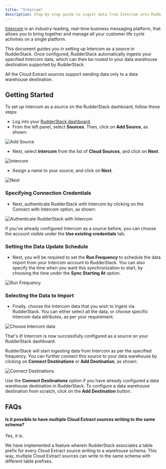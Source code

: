 ```yaml
---
title: "Intercom"
description: Step-by-step guide to ingest data from Intercom into RudderStack.
---
```


[Intercom](https://www.intercom.com/) is an industry-leading, real-time business messaging platform, that allows you to bring together and manage all your customer life cycle activities on a single platform.

This document guides you in setting up Intercom as a source in RudderStack. Once configured, RudderStack automatically ingests your specified Intercom data, which can then be routed to your data warehouse destination supported by RudderStack.

<div class="warningBlock">
All the Cloud Extract sources support sending data only to a <Link to="/destinations/warehouse-destinations/">data warehouse destination</Link>.
</div>

## Getting Started

To set up Intercom as a source on the RudderStack dashboard, follow these steps:

- Log into your [RudderStack dashboard](https://app.rudderlabs.com/signup?type=freetrial).
- From the left panel, select **Sources**. Then, click on **Add Source**, as shown:

<!--<img src="../../assets/1 (4) (3) (3) (3) (3) (3) (3) (3) (3) (3) (3) (3) (3) (3) (3) (3) (2) (1).png" />-->

<img
  src="../../assets/1 (4) (3) (3) (3) (3) (3) (3) (3) (3) (3) (3) (3) (3) (3) (3) (3) (2) (1).png"
  alt="Add Source"
/>

- Next, select **Intercom** from the list of **Cloud Sources**, and click on **Next**.

<!--<img src="../../assets/2 (12).png" />-->

<img src="../../assets/2 (12).png" alt="Intercom" />

- Assign a name to your source, and click on **Next**.

<!--<img src="../../assets/3 (10).png" />-->

<img src="../../assets/3 (10).png" alt="Next" />

### Specifying Connection Credentials

- Next, authenticate RudderStack with Intercom by clicking on the Connect with Intercom option, as shown:

<!--<img src="../../assets/4 (10).png" />-->

<img
  src="../../assets/4 (10).png"
  alt="Authenticate RudderStack with Intercom"
/>

<div class="infoBlock">

If you've already configured Intercom as a source before, you can choose the account visible under the **Use existing credentials** tab.

</div>

### Setting the Data Update Schedule

- Next, you will be required to set the **Run Frequency** to schedule the data import from your Intercom account to RudderStack. You can also specify the time when you want this synchronization to start, by choosing the time under the **Sync Starting At** option.

<!--<img src="../../assets/5 (11).png" />-->

<img src="../../assets/5 (11).png" alt="Run Frequency" />

### Selecting the Data to Import

- Finally, choose the Intercom data that you wish to ingest via RudderStack. You can either select all the data, or choose specific Intercom data attributes, as per your requirement.

<!--<img src="../../assets/6 (12).png" />-->

<img src="../../assets/6 (12).png" alt="Choose Intercom data" />

That's it! Intercom is now successfully configured as a source on your RudderStack dashboard.

RudderStack will start ingesting data from Intercom as per the specified frequency. You can further connect this source to your data warehouse by clicking on **Connect Destinations** or **Add Destination**, as shown:

<!--<img src="../../assets/7 (7).png" />-->

<img src="../../assets/7 (7).png" alt="Connect Destinations" />

<div class="successBlock">

  Use the **Connect Destinations** option if you have already
  configured a data warehouse destination in RudderStack. To configure a data
  warehouse destination from scratch, click on the
  **Add Destination** button.
</div>

## FAQs

#### Is it possible to have multiple Cloud Extract sources writing to the same schema?

Yes, it is.

We have implemented a feature wherein RudderStack associates a table prefix for every Cloud Extract source writing to a warehouse schema. This way, multiple Cloud Extract sources can write to the same schema with different table prefixes.


